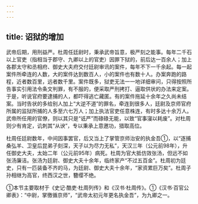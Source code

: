 ```yaml
---
---
---
```

title: 诏狱的增加
---



武帝后期，用刑益严。杜周任廷尉时，秉承武帝旨意，极严刻之能事。每年二千石以上官吏（指相当于郡守、九卿以上的官吏）因罪下狱的，前后达一百余人；加上各郡太守和丞相府、御史大夫府交付廷尉审讯的案件，每年不下一千余起。每一起案件所牵连的人数，大的案件达到数百人，小的案件也有数十人。办案奔跑的路程，近者数百里，远者数千里。案件既多，狱吏无法一一地详细审问，只得按照所告事实引用法令条文判罪，有不服的，便采取严刑拷打、逼取供状的办法来定案。于是，听说官府要逮捕的人，都吓得逃亡藏匿。有的案件拖延十余年之久尚未结案。当时告状的多给别人加上“大逆不道”的罪名，牵连到很多人，廷尉及京师官府所属的监狱所捕的人多至六七万人；加上执法官吏任意株连，有时多达十余万人。武帝所任用的官僚，则以其只是“诋严”而碌碌无能，以致“官事寖以耗废”。对杜周则少有肯定，讥刺其“从谀”，专以秉承上意邀功，猎取高位。

杜周任廷尉数年，中间因事罢官，后又当上了掌管京师治安的执金吾①，以“逐捕桑弘羊、卫皇后昆弟子刻深，天子以为尽力无私”，天汉三年（公元前98年），升任御史大夫，太始二年（公元前95年）病死。杜周为官大抵仿效张汤，但远不如张汤廉洁。张汤为廷尉、御史大夫十余年，临终家产“不过五百金”。杜周初为廷史，只有一匹装备不齐的马，为廷尉、御史大夫十余年，“家资累巨万矣”。杜周子孙相继为高官，终西汉之世，簪缨不绝。

①本节主要取材于《史记·酷吏·杜周列传》和《汉书·杜周传》。①《汉书·百官公卿表》：“中尉，掌徼循京师”，“武帝太初元年更名执金吾”，为九卿之一。